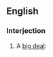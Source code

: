 ==English==

===Interjection===
{{en-interj}}

# {{lb|en|especially|humorous}} A [[big deal]]: {{initialism of|[[big]] [[fucking]] [[deal]]|lang=en}}